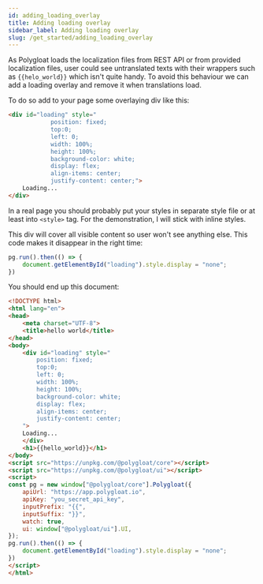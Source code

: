 ```yaml
---
id: adding_loading_overlay
title: Adding loading overlay
sidebar_label: Adding loading overlay
slug: /get_started/adding_loading_overlay
---
```


As Polygloat loads the localization files from REST API or from provided localization files, user could
see untranslated texts with their wrappers such as `{{helo_world}}` which isn't quite handy. To avoid this behaviour we can
add a loading overlay and remove it when translations load.

To do so add to your page some overlaying div like this:
```html
<div id="loading" style="
            position: fixed;
            top:0;
            left: 0;
            width: 100%;
            height: 100%;
            background-color: white;
            display: flex;
            align-items: center;
            justify-content: center;">
    Loading...
</div>
```
In a real page you should probably put your styles in separate style file or at least into `<style>` tag.
For the demonstration, I will stick with inline styles.

This div will cover all visible content so user won't see anything else. This code makes it disappear in the right time:
```javascript
pg.run().then(() => {
    document.getElementById("loading").style.display = "none";
})
```

You should end up this document:
```html
<!DOCTYPE html>
<html lang="en">
<head>
    <meta charset="UTF-8">
    <title>hello world</title>
</head>
<body>
    <div id="loading" style="
        position: fixed;
        top:0;
        left: 0;
        width: 100%;
        height: 100%;
        background-color: white;
        display: flex;
        align-items: center;
        justify-content: center;
    ">
    Loading...
    </div>
    <h1>{{hello_world}}</h1>
</body>
<script src="https://unpkg.com/@polygloat/core"></script>
<script src="https://unpkg.com/@polygloat/ui"></script>
<script>
const pg = new window["@polygloat/core"].Polygloat({
    apiUrl: "https://app.polygloat.io",
    apiKey: "you_secret_api_key",
    inputPrefix: "{{",
    inputSuffix: "}}",
    watch: true,
    ui: window["@polygloat/ui"].UI,
});
pg.run().then(() => {
    document.getElementById("loading").style.display = "none";
})
</script>
</html>
```

